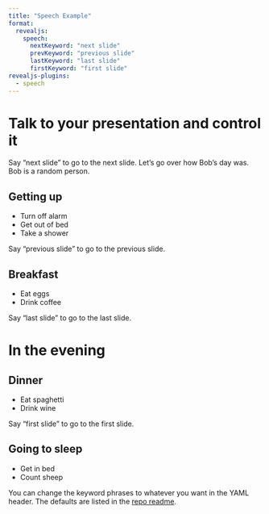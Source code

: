 ```yaml
---
title: "Speech Example"
format:
  revealjs:
    speech:
      nextKeyword: "next slide"
      prevKeyword: "previous slide"
      lastKeyword: "last slide"
      firstKeyword: "first slide"
revealjs-plugins:
  - speech
---
```


# Talk to your presentation and control it

Say "next slide" to go to the next slide. Let's go over how Bob's day was. Bob is a random person.

## Getting up

- Turn off alarm
- Get out of bed
- Take a shower

::: footer
Say "previous slide" to go to the previous slide.
:::

## Breakfast

- Eat eggs
- Drink coffee

::: footer
Say "last slide" to go to the last slide.
:::

# In the evening

## Dinner

- Eat spaghetti
- Drink wine

::: footer 
Say "first slide" to go to the first slide.
:::

## Going to sleep

- Get in bed
- Count sheep

::: footer 
You can change the keyword phrases to whatever you want in the YAML header. The defaults are listed in the [repo readme](https://github.com/parmsam/quarto-flashcards/blob/main/README.md#using).
:::